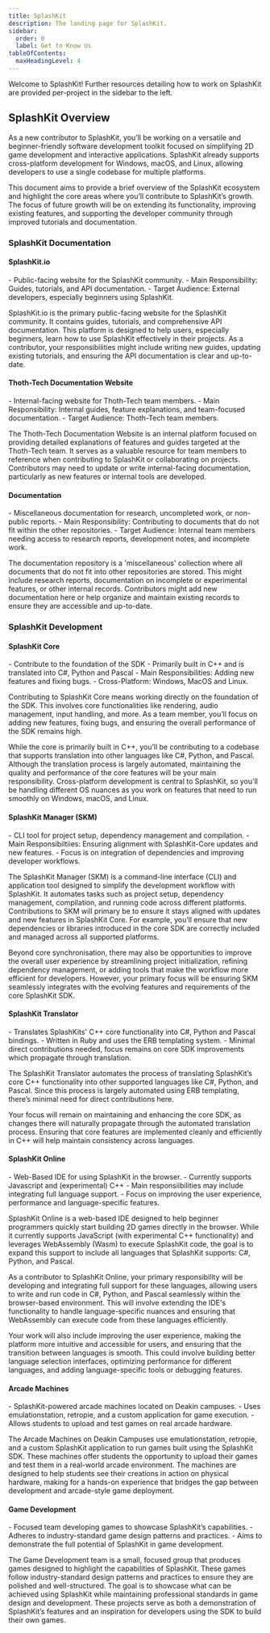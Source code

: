 ```yaml
---
title: SplashKit
description: The landing page for SplashKit.
sidebar:
  order: 0
  label: Get to Know Us
tableOfContents:
  maxHeadingLevel: 4
---
```



Welcome to SplashKit! Further resources detailing how to work on SplashKit are provided per-project
in the sidebar to the left.

<LinkCard
  title="SplashKit Planner Board"
  href="https://teams.microsoft.com/l/entity/com.microsoft.teamspace.tab.planner/_djb2_msteams_prefix_726994776?context=%7B%22channelId%22%3A%2219%3Aeacddf4a1ced46dbaa8e8a6ea0b47a86%40thread.tacv2%22%7D&tenantId=d02378ec-1688-46d5-8540-1c28b5f470f6"
  description="Here you can find a link to our Teams Planner board."
/>

## SplashKit Overview

As a new contributor to SplashKit, you’ll be working on a versatile and beginner-friendly software
development toolkit focused on simplifying 2D game development and interactive applications.
SplashKit already supports cross-platform development for Windows, macOS, and Linux, allowing
developers to use a single codebase for multiple platforms.

This document aims to provide a brief overview of the SplashKit ecosystem and highlight the core
areas where you’ll contribute to SplashKit’s growth. The focus of future growth will be on extending
its functionality, improving existing features, and supporting the developer community through
improved tutorials and documentation.

### SplashKit Documentation

#### SplashKit.io

<LinkCard title="Live Site" href="https://splashkit.io/" />
<CardGrid>
  <LinkCard title="Repository" href="https://github.com/thoth-tech/splashkit.io-starlight" />
  <LinkCard
    title="Contributing"
    href="https://github.com/thoth-tech/splashkit.io-starlight/blob/main/CONTRIBUTE.md"
  />
</CardGrid>

<Aside type="tip" title="TL;DR">
  - Public-facing website for the SplashKit community. - Main Responsibility: Guides, tutorials, and
  API documentation. - Target Audience: External developers, especially beginners using SplashKit.
</Aside>

SplashKit.io is the primary public-facing website for the SplashKit community. It contains guides,
tutorials, and comprehensive API documentation. This platform is designed to help users, especially
beginners, learn how to use SplashKit effectively in their projects. As a contributor, your
responsibilities might include writing new guides, updating existing tutorials, and ensuring the API
documentation is clear and up-to-date.

#### Thoth-Tech Documentation Website

<LinkCard title="Live Site" href="https://thoth-tech.netlify.app/" />
<CardGrid>
  <LinkCard
    title="Repository"
    href="https://github.com/thoth-tech/ThothTech-Documentation-Website"
  />
  <LinkCard
    title="Contributing"
    href="https://github.com/thoth-tech/ThothTech-Documentation-Website/blob/main/CONTRIBUTING.md"
  />
</CardGrid>

<Aside type="tip" title="TL;DR">
  - Internal-facing website for Thoth-Tech team members. - Main Responsibility: Internal guides,
  feature explanations, and team-focused documentation. - Target Audience: Thoth-Tech team members.
</Aside>

The Thoth-Tech Documentation Website is an internal platform focused on providing detailed
explanations of features and guides targeted at the Thoth-Tech team. It serves as a valuable
resource for team members to reference when contributing to SplashKit or collaborating on projects.
Contributors may need to update or write internal-facing documentation, particularly as new features
or internal tools are developed.

#### Documentation

<CardGrid>
  <LinkCard title="Repository" href="https://github.com/thoth-tech/documentation" />
  <LinkCard
    title="Contributing"
    href="https://github.com/thoth-tech/documentation/blob/main/CONTRIBUTING.md"
  />
</CardGrid>

<Aside type="tip" title="TL;DR">
  - Miscellaneous documentation for research, uncompleted work, or non-public reports. - Main
  Responsibility: Contributing to documents that do not fit within the other repositories. - Target
  Audience: Internal team members needing access to research reports, development notes, and
  incomplete work.
</Aside>

The documentation repository is a 'miscellaneous' collection where all documents that do not fit
into other repositories are stored. This might include research reports, documentation on incomplete
or experimental features, or other internal records. Contributors might add new documentation here
or help organize and maintain existing records to ensure they are accessible and up-to-date.

### SplashKit Development

#### SplashKit Core

<CardGrid>
  <LinkCard title="Repository" href="https://github.com/thoth-tech/splashkit-core" />
  <LinkCard
    title="Contributing"
    href="https://github.com/thoth-tech/splashkit-core/blob/develop/CONTRIBUTING.md"
  />
</CardGrid>

<Aside type="tip" title="TL;DR">
  - Contribute to the foundation of the SDK - Primarily built in C++ and is translated into C#,
  Python and Pascal - Main Responsibilities: Adding new features and fixing bugs. - Cross-Platform:
  Windows, MacOS and Linux.
</Aside>

Contributing to SplashKit Core means working directly on the foundation of the SDK. This involves
core functionalities like rendering, audio management, input handling, and more. As a team member,
you’ll focus on adding new features, fixing bugs, and ensuring the overall performance of the SDK
remains high.

While the core is primarily built in C++, you’ll be contributing to a codebase that supports
translation into other languages like C#, Python, and Pascal. Although the translation process is
largely automated, maintaining the quality and performance of the core features will be your main
responsibility. Cross-platform development is central to SplashKit, so you'll be handling different
OS nuances as you work on features that need to run smoothly on Windows, macOS, and Linux.

#### SplashKit Manager (SKM)

<CardGrid>
  <LinkCard title="Repository" href="https://github.com/thoth-tech/skm" />
</CardGrid>

<Aside type="tip" title="TL;DR">
  - CLI tool for project setup, dependency management and compilation. - Main Responsibiltiies:
  Ensuring alignment with SplashKit-Core updates and new features. - Focus is on integration of
  dependencies and improving developer workflows.
</Aside>

The SplashKit Manager (SKM) is a command-line interface (CLI) and application tool designed to
simplify the development workflow with SplashKit. It automates tasks such as project setup,
dependency management, compilation, and running code across different platforms. Contributions to
SKM will primary be to ensure it stays aligned with updates and new features in SplashKit Core. For
example, you’ll ensure that new dependencies or libraries introduced in the core SDK are correctly
included and managed across all supported platforms.

Beyond core synchronisation, there may also be opportunities to improve the overall user experience
by streamlining project initialization, refining dependency management, or adding tools that make
the workflow more efficient for developers. However, your primary focus will be ensuring SKM
seamlessly integrates with the evolving features and requirements of the core SplashKit SDK.

#### SplashKit Translator

<CardGrid>
  <LinkCard title="Repository" href="https://github.com/thoth-tech/splashkit-translator" />
</CardGrid>

<Aside type="tip" title="TL;DR">
  - Translates SplashKits' C++ core functionality into C#, Python and Pascal bindings. - Written in
  Ruby and uses the ERB templating system. - Minimal direct contributions needed, focus remains on
  core SDK improvements which propagate through translation.
</Aside>

The SplashKit Translator automates the process of translating SplashKit’s core C++ functionality
into other supported languages like C#, Python, and Pascal. Since this process is largely automated
using ERB templating, there’s minimal need for direct contributions here.

Your focus will remain on maintaining and enhancing the core SDK, as changes there will naturally
propagate through the automated translation process. Ensuring that core features are implemented
cleanly and efficiently in C++ will help maintain consistency across languages.

#### SplashKit Online

<CardGrid>
  <LinkCard title="Repository" href="https://github.com/thoth-tech/SplashkitOnline" />
</CardGrid>

<Aside type="tip" title="TL;DR">
  - Web-Based IDE for using SplashKit in the browser. - Currently supports Javascript and
  (experimental) C++ - Main responsiibilities may include integrating full language support. - Focus
  on improving the user experience, performance and language-specific features.
</Aside>

SplashKit Online is a web-based IDE designed to help beginner programmers quickly start building 2D
games directly in the browser. While it currently supports JavaScript (with experimental C++
functionality) and leverages WebAssembly (Wasm) to execute SplashKit code, the goal is to expand
this support to include all languages that SplashKit supports: C#, Python, and Pascal.

As a contributor to SplashKit Online, your primary responsibility will be developing and integrating
full support for these languages, allowing users to write and run code in C#, Python, and Pascal
seamlessly within the browser-based environment. This will involve extending the IDE's functionality
to handle language-specific nuances and ensuring that WebAssembly can execute code from these
languages efficiently.

Your work will also include improving the user experience, making the platform more intuitive and
accessible for users, and ensuring that the transition between languages is smooth. This could
involve building better language selection interfaces, optimizing performance for different
languages, and adding language-specific tools or debugging features.

#### Arcade Machines

<CardGrid>
  <LinkCard title="Repository" href="https://github.com/thoth-tech/arcade-machine" />
  <LinkCard
    title="Contributing"
    href="https://github.com/thoth-tech/arcade-machine/blob/main/CONTRIBUTING.md"
  />
</CardGrid>

<Aside type="tip" title="TL;DR">
  - SplashKit-powered arcade machines located on Deakin campuses. - Uses emulationstation, retropie,
  and a custom application for game execution. - Allows students to upload and test games on real
  arcade hardware.
</Aside>

The Arcade Machines on Deakin Campuses use emulationstation, retropie, and a custom SplashKit
application to run games built using the SplashKit SDK. These machines offer students the
opportunity to upload their games and test them in a real-world arcade environment. The machines are
designed to help students see their creations in action on physical hardware, making for a hands-on
experience that bridges the gap between development and arcade-style game deployment.

#### Game Development

<CardGrid>
  <LinkCard title="Repository" href="https://github.com/thoth-tech/arcade-games" />
  <LinkCard title="Contributing" href="https://github.com/thoth-tech/arcade-games#contributing" />
</CardGrid>

<Aside type="tip" title="TL;DR">
  - Focused team developing games to showcase SplashKit’s capabilities. - Adheres to
  industry-standard game design patterns and practices. - Aims to demonstrate the full potential of
  SplashKit in game development.
</Aside>

The Game Development team is a small, focused group that produces games designed to highlight the
capabilities of SplashKit. These games follow industry-standard design patterns and practices to
ensure they are polished and well-structured. The goal is to showcase what can be achieved using
SplashKit while maintaining professional standards in game design and development. These projects
serve as both a demonstration of SplashKit’s features and an inspiration for developers using the
SDK to build their own games.
